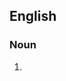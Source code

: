 {{also|fingerbowls}}
==English==

===Noun===
{{head|en|noun form}}

# {{plural of|finger bowl|lang=en}}
